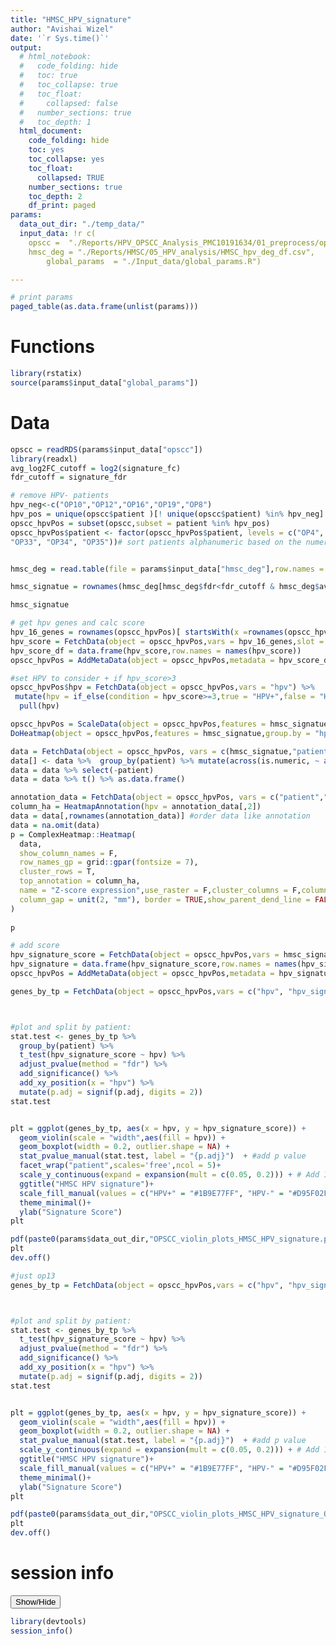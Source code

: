 ```yaml
---
title: "HMSC_HPV_signature"
author: "Avishai Wizel"
date: '`r Sys.time()`'
output:
  # html_notebook: 
  #   code_folding: hide
  #   toc: true
  #   toc_collapse: true
  #   toc_float:
  #     collapsed: false
  #   number_sections: true
  #   toc_depth: 1
  html_document: 
    code_folding: hide
    toc: yes
    toc_collapse: yes
    toc_float: 
      collapsed: TRUE
    number_sections: true
    toc_depth: 2
    df_print: paged
params: 
  data_out_dir: "./temp_data/" 
  input_data: !r c(
    opscc =  "./Reports/HPV_OPSCC_Analysis_PMC10191634/01_preprocess/opscc_suerat.RDS",
    hmsc_deg = "./Reports/HMSC/05_HPV_analysis/HMSC_hpv_deg_df.csv",
        global_params  = "./Input_data/global_params.R")

---
```



```r
# print params
paged_table(as.data.frame(unlist(params)))
```


# Functions

```r
library(rstatix)
source(params$input_data["global_params"])

```

# Data

```r
opscc = readRDS(params$input_data["opscc"])
library(readxl)
avg_log2FC_cutoff = log2(signature_fc)
fdr_cutoff = signature_fdr

# remove HPV- patients
hpv_neg<-c("OP10","OP12","OP16","OP19","OP8")
hpv_pos = unique(opscc$patient )[! unique(opscc$patient) %in% hpv_neg]
opscc_hpvPos = subset(opscc,subset = patient %in% hpv_pos)
opscc_hpvPos$patient <- factor(opscc_hpvPos$patient, levels = c("OP4", "OP5", "OP6", "OP9", "OP13", "OP14", "OP17", "OP20",
"OP33", "OP34", "OP35"))# sort patients alphanumeric based on the numeric part


hmsc_deg = read.table(file = params$input_data["hmsc_deg"],row.names = 1,sep = ",",header = T)

hmsc_signatue = rownames(hmsc_deg[hmsc_deg$fdr<fdr_cutoff & hmsc_deg$avg_log2FC>avg_log2FC_cutoff,])

hmsc_signatue
```


```r
# get hpv genes and calc score
hpv_16_genes = rownames(opscc_hpvPos)[ startsWith(x =rownames(opscc_hpvPos),prefix =  "HPV16")]
hpv_score = FetchData(object = opscc_hpvPos,vars = hpv_16_genes,slot = "counts") %>% rowSums()
hpv_score_df = data.frame(hpv_score,row.names = names(hpv_score))
opscc_hpvPos = AddMetaData(object = opscc_hpvPos,metadata = hpv_score_df)
```

```r

#set HPV to consider + if hpv_score>3
opscc_hpvPos$hpv = FetchData(object = opscc_hpvPos,vars = "hpv") %>%
 mutate(hpv = if_else(condition = hpv_score>=3,true = "HPV+",false = "HPV-")) %>% 
  pull(hpv)

```


```r
opscc_hpvPos = ScaleData(object = opscc_hpvPos,features = hmsc_signatue)
DoHeatmap(object = opscc_hpvPos,features = hmsc_signatue,group.by = "hpv")
```
```r
data = FetchData(object = opscc_hpvPos, vars = c(hmsc_signatue,"patient"))
data[] <- data %>%  group_by(patient) %>% mutate(across(is.numeric, ~ as.numeric(scale(.)))) %>% ungroup() 
data = data %>% select(-patient) 
data = data %>% t() %>% as.data.frame()

annotation_data = FetchData(object = opscc_hpvPos, vars = c("patient","hpv")) %>% dplyr::arrange(patient,hpv)
column_ha = HeatmapAnnotation(hpv = annotation_data[,2])
data = data[,rownames(annotation_data)] #order data like annotation
data = na.omit(data)
p = ComplexHeatmap::Heatmap(
  data,
  show_column_names = F,
  row_names_gp = grid::gpar(fontsize = 7),
  cluster_rows = T,
  top_annotation = column_ha,
  name = "Z-score expression",use_raster = F,cluster_columns = F,column_split   = annotation_data$patient,
  column_gap = unit(2, "mm"), border = TRUE,show_parent_dend_line = FALSE, show_column_dend = FALSE,cluster_column_slices = F
)
  
p
```
```r

# add score
hpv_signature_score = FetchData(object = opscc_hpvPos,vars = hmsc_signatue,slot = "data") %>% rowMeans()
hpv_signature = data.frame(hpv_signature_score,row.names = names(hpv_signature_score))
opscc_hpvPos = AddMetaData(object = opscc_hpvPos,metadata = hpv_signature)

```


```r

genes_by_tp = FetchData(object = opscc_hpvPos,vars = c("hpv", "hpv_signature_score","patient"),slot = "data") %>% filter (patient != "OP13")



#plot and split by patient:
stat.test <- genes_by_tp %>%
  group_by(patient) %>% 
  t_test(hpv_signature_score ~ hpv) %>%
  adjust_pvalue(method = "fdr") %>%
  add_significance() %>%
  add_xy_position(x = "hpv") %>%
  mutate(p.adj = signif(p.adj, digits = 2))
stat.test


plt = ggplot(genes_by_tp, aes(x = hpv, y = hpv_signature_score)) +
  geom_violin(scale = "width",aes(fill = hpv)) +
  geom_boxplot(width = 0.2, outlier.shape = NA) +
  stat_pvalue_manual(stat.test, label = "{p.adj}")  + #add p value
  facet_wrap("patient",scales='free',ncol = 5)+
  scale_y_continuous(expand = expansion(mult = c(0.05, 0.2))) + # Add 10% spaces between the p-value labels and the plot border
  ggtitle("HMSC HPV signature")+
  scale_fill_manual(values = c("HPV+" = "#1B9E77FF", "HPV-" = "#D95F02FF"))+
  theme_minimal()+
  ylab("Signature Score")
plt
```



```r
pdf(paste0(params$data_out_dir,"OPSCC_violin_plots_HMSC_HPV_signature.pdf"),height = 4,width = 10)
plt
dev.off()
```

```r
#just op13
genes_by_tp = FetchData(object = opscc_hpvPos,vars = c("hpv", "hpv_signature_score","patient"),slot = "data") %>% filter (patient == "OP13")



#plot and split by patient:
stat.test <- genes_by_tp %>%
  t_test(hpv_signature_score ~ hpv) %>%
  adjust_pvalue(method = "fdr") %>%
  add_significance() %>%
  add_xy_position(x = "hpv") %>%
  mutate(p.adj = signif(p.adj, digits = 2))
stat.test


plt = ggplot(genes_by_tp, aes(x = hpv, y = hpv_signature_score)) +
  geom_violin(scale = "width",aes(fill = hpv)) +
  geom_boxplot(width = 0.2, outlier.shape = NA) +
  stat_pvalue_manual(stat.test, label = "{p.adj}")  + #add p value
  scale_y_continuous(expand = expansion(mult = c(0.05, 0.2))) + # Add 10% spaces between the p-value labels and the plot border
  ggtitle("HMSC HPV signature")+
  scale_fill_manual(values = c("HPV+" = "#1B9E77FF", "HPV-" = "#D95F02FF"))+
  theme_minimal()+
  ylab("Signature Score")
plt
```
```r
pdf(paste0(params$data_out_dir,"OPSCC_violin_plots_HMSC_HPV_signature_OP13.pdf"))
plt
dev.off()
```

# session info
<button class="btn btn-primary" data-toggle="collapse" data-target="#BlockName"> Show/Hide </button>  
<div id="BlockName" class="collapse">  
```r
library(devtools)
session_info()
```

</div>